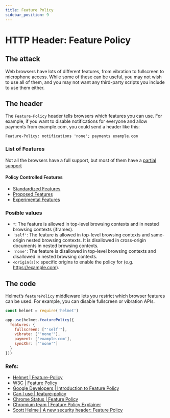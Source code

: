 ```yaml
---
title: Feature Policy
sidebar_position: 9
---
```


# HTTP Header: Feature Policy

## The attack

Web browsers have lots of different features, from vibration to fullscreen to microphone access. While some of these can be useful, you may not wish to use all of them, and you may not want any third-party scripts you include to use them either.

## The header

The `Feature-Policy` header tells browsers which features you can use. For example, if you want to disable notifications for everyone and allow payments from example.com, you could send a header like this:

```
Feature-Policy: notifications 'none'; payments example.com
```

### List of Features

Not all the browsers have a full support, but most of them have a [partial support](https://caniuse.com/#feat=feature-policy)

#### Policy Controlled Features

- [Standardized Features](https://github.com/w3c/webappsec-feature-policy/blob/master/features.md#standardized-features)
- [Proposed Features](https://github.com/w3c/webappsec-feature-policy/blob/master/features.md#proposed-features)
- [Experimental Features](https://github.com/w3c/webappsec-feature-policy/blob/master/features.md#experimental-features)

### Posible values

- `*`: The feature is allowed in top-level browsing contexts and in nested browsing contexts (iframes).
- `'self'`: The feature is allowed in top-level browsing contexts and same-origin nested browsing contexts. It is disallowed in cross-origin documents in nested browsing contexts.
- `'none'`: The feature is disallowed in top-level browsing contexts and disallowed in nested browsing contexts.
- `<origin(s)>`: specific origins to enable the policy for (e.g. https://example.com).

## The code

Helmet’s `featurePolicy` middleware lets you restrict which browser features can be used. For example, you can disable fullscreen or vibration APIs.

```js
const helmet = require('helmet')

app.use(helmet.featurePolicy({
  features: {
    fullscreen: ["'self'"],
    vibrate: ["'none'"],
    payment: ['example.com'],
    syncXhr: ["'none'"]
  }
}))
```

### Refs:

- [Helmet | Feature-Policy](https://helmetjs.github.io/docs/feature-policy)
- [W3C | Feature Policy](https://w3c.github.io/webappsec-feature-policy/)
- [Google Developers | Introduction to Feature Policy](https://developers.google.com/web/updates/2018/06/feature-policy)
- [Can I use | feature-policy](https://caniuse.com/#feat=feature-policy)
- [Chrome Status | Feature Policy](https://www.chromestatus.com/features#component%3A%20Blink%3EFeaturePolicy)
- [Chromium team | Feature Policy Explainer](https://docs.google.com/document/d/1k0Ua-ZWlM_PsFCFdLMa8kaVTo32PeNZ4G7FFHqpFx4E/edit#)
- [Scott Helme | A new security header: Feature Policy](https://scotthelme.co.uk/a-new-security-header-feature-policy/)